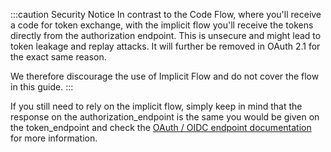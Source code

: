 :::caution Security Notice
In contrast to the Code Flow, where you'll receive a code for token exchange, with the implicit flow you'll receive
the tokens directly from the authorization endpoint. This is unsecure and might lead to token leakage and replay attacks.
It will further be removed in OAuth 2.1 for the exact same reason.

We therefore discourage the use of Implicit Flow and do not cover the flow in this guide.
:::

If you still need to rely on the implicit flow, simply keep in mind that the response on the authorization_endpoint is
the same you would be given on the token_endpoint and check the [OAuth / OIDC endpoint documentation](../../../apis/openidoauth/endpoints.md) for more information.
